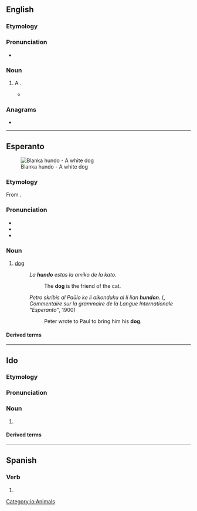 ==English==

===Etymology===
{{af|en|hundred|-o}}

===Pronunciation===
* {{IPA|en|/ˈhʌndəʊ/}}

===Noun===
{{en-noun}}

# {{lb|en|informal}} A {{l|en|hundred}}.
#* {{quote-book|en|year=2013|title=The Classic: ’69 Chevy Camaro|author=Eric Stevens|location=Minneapolis|publisher=Darby Creek Publishing|isbn=9781467712477|page={{gbooks|i1ZXBAAAQBAJ|51|hundo}}|passage=“Can you hit a '''hundo'''?” Dad said, grinning. ¶ “I don't know,” Eddie said. “Seems like a bad idea.”}}

===Anagrams===
* {{anagrams|en|a=dhnou|Duhon|Hound|Hudon|hound|no duh}}

----

==Esperanto==
{{wikipedia|lang=eo}}
[[File:2008-07-11 White German Shepherd pup chilling at the Coker Arboretum.jpg|thumb|Blanka hundo - A white dog]]

===Etymology===
From {{etyl|de|eo}} {{m|de|Hund}}.

===Pronunciation===
* {{IPA|eo|/ˈhundo/}}
* {{audio|eo|Eo-hundo.ogg|Audio}}
* {{hyphenation|eo|hun|do}}

===Noun===
{{eo-head}}

# [[dog]]
#: ''La '''hundo''' estas la amiko de la kato''.
#:: The '''dog''' is the friend of the cat.
#: ''Petro skribis al Paŭlo ke li alkonduku al li lian '''hundon'''.'' ({{w|lang=fr|Louis de Beaufront}}, ''Commentaire sur la grammaire de la Langue Internationale "Esperanto"'', 1900)
#:: Peter wrote to Paul to bring him his '''dog'''.

====Derived terms====
{{der4|eo|Hundo|Granda Hundo|Malgranda Hundo|hunda|hundaĉo|hundaĵo|hundaro|hundejo|hundeto|hundido|hundino|hundujo|virhundo|ĉashundo|ĉenhundo|danhundo|fajrohundo|gardohundo|halthundo|korthundo|leporhundo|luphundo|marhundo|melhundo|sanghundo|ŝafhundo|spurhundo|terhundo|vulpohundo}}

{{eo GCSE|3}}
{{eo BRO|4}}
{{Universala Vortaro}}

{{topics|eo|Dogs}}

----

==Ido==

===Etymology===
{{io-bor|eo=hundo|hound||Hund}}

===Pronunciation===
{{io-IPA}}

===Noun===
{{io-head}}

# {{l|en|dog}} {{qualifier|male or female}}

====Derived terms====
{{der3|io
| {{l|io|hundulo||male dog}}
| {{l|io|hundino||female dog, bitch}}
| {{l|io|hundala||canine, doggish}}
| {{l|io|hundyuno||young dog, pup, puppy}}
| {{l|io|hundo-herbo||dog grass, couch grass}}
| {{l|io|hundligilo||dog leash}}
| {{l|io|marhundo||seal}}
| {{l|io|chaso-hundo||hunting dog, hound}}
| {{l|io|gardo-hund||watch dog}}
| {{l|io|hundacho||cur}}
| {{l|io|mutono-gardo-hundo||shepherd dog}}
| {{l|io|pastoro-hundo||shepherd dog}}
| {{l|io|volfo-hund||wolf dog}}
| {{l|io|hundatra||doggish}}
| {{l|io|hundo-kombato||dog fight}}
| {{l|io|hundeyo||dog house, kennel}}
| {{l|io|hundo-stablo||dog house}}
| {{l|io|hundeto||doggy}}
| {{l|io|hundo-dometo||kennel}}
| {{l|io|dorloto-hundeto||lapdog}}
| {{l|io|hundaro||pack of dogs}}
| {{l|io|foxo-hund||dog fox}}
| {{l|io|leporo-hundo||harrier}}
}}

[[Category:io:Animals]]

----

==Spanish==

===Verb===
{{head|es|verb form}}

# {{es-verb form of|ending=ir|mood=indicative|tense=present|pers=1|number=singular|hundir}}